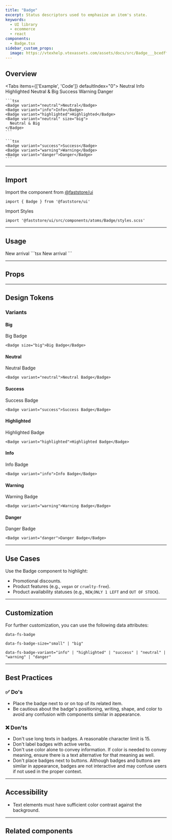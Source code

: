```yaml
---
title: "Badge"
excerpt: Status descriptors used to emphasize an item's state.
keywords:
  - UI library
  - ecommerce
  - react
components:
  - Badge.tsx
sidebar_custom_props:
  image: https://vtexhelp.vtexassets.com/assets/docs/src/Badge___bcedffeb307527c1606be224a7fb5ac1.png
---
```



## Overview

<Tabs items={['Example', 'Code']} defaultIndex="0">
  <Tab>
    <OverviewSection>
      <Badge variant="neutral">Neutral</Badge>
      <Badge variant="info">Info</Badge>
      <Badge variant="highlighted">Highlighted</Badge>
      <Badge variant="neutral" size="big">
        Neutral & Big
      </Badge>
    </OverviewSection>
    <OverviewSection>
      <Badge variant="success">Success</Badge>
      <Badge variant="warning">Warning</Badge>
      <Badge variant="danger">Danger</Badge>
    </OverviewSection>
  </Tab>
  <Tab>

    ```tsx
    <Badge variant="neutral">Neutral</Badge>
    <Badge variant="info">Info</Badge>
    <Badge variant="highlighted">Highlighted</Badge>
    <Badge variant="neutral" size="big">
      Neutral & Big
    </Badge>
    ```

    ```tsx
    <Badge variant="success">Success</Badge>
    <Badge variant="warning">Warning</Badge>
    <Badge variant="danger">Danger</Badge>
    ```

  </Tab>
</Tabs>

---

## Import

Import the component from [@faststore/ui](/../docs/guides/faststore/components-index)

```tsx
import { Badge } from '@faststore/ui'
```

Import Styles

```tsx
import '@faststore/ui/src/components/atoms/Badge/styles.scss'
```

---

## Usage

<OverviewSection>
  <Badge variant="info">New arrival</Badge>
</OverviewSection>
```tsx
<Badge variant="info">New arrival</Badge>
```

---

## Props

<ComponentPropsSection component="Badge" />

---

## Design Tokens

<TokenTable>
  <TokenRow
    token="--fs-badge-padding"
    value="var(--fs-spacing-0) var(--fs-spacing-2)"
  />
  <TokenDivider />
  <TokenRow
    token="--fs-badge-border-radius"
    value="var(--fs-border-radius-pill)"
  />
  <TokenRow token="--fs-badge-border-width" value="0" />
  <TokenRow token="--fs-badge-border-style" value="none" />
  <TokenRow token="--fs-badge-border-color" value="transparent" isColor />
  <TokenDivider />
  <TokenRow
    token="--fs-badge-bkg-color"
    value="var(--fs-color-neutral-bkg)"
    isColor
  />
  <TokenDivider />
  <TokenRow
    token="--fs-badge-text-color"
    value="var(--fs-color-text)"
    isColor
  />
  <TokenRow token="--fs-badge-text-size" value="var(--fs-text-size-tiny)" />
  <TokenRow token="--fs-badge-text-weight" value="var(--fs-text-weight-bold)" />
  <TokenDivider />
  <TokenRow
    token="--fs-badge-transition-function"
    value="var(--fs-transition-function)"
  />
  <TokenRow
    token="--fs-badge-transition-property"
    value="var(--fs-transition-property)"
  />
  <TokenRow
    token="--fs-badge-transition-timing"
    value="var(--fs-transition-timing)"
  />
</TokenTable>

### Variants

#### Big

<OverviewSection>
  <Badge size="big">Big Badge</Badge>
</OverviewSection>

```tsx
<Badge size="big">Big Badge</Badge>
```

<TokenTable>
  <TokenRow
    token="--fs-badge-big-text-size"
    value="var(--fs-text-size-legend)"
  />
  <TokenRow
    token="--fs-badge-big-padding"
    value="var(--fs-spacing-1) var(--fs-spacing-2)"
  />
</TokenTable>

#### Neutral

<OverviewSection>
  <Badge variant="neutral">Neutral Badge</Badge>
</OverviewSection>

```tsx
<Badge variant="neutral">Neutral Badge</Badge>
```

<TokenTable>
  <TokenRow
    token="--fs-badge-neutral-bkg-color"
    value="var(--fs-color-neutral-bkg)"
    isColor
  />
  <TokenRow
    token="--fs-badge-neutral-text-color"
    value="var(--fs-badge-text-color)"
    globalValue="var(--fs-color-text)"
    isColor
  />
  <TokenRow
    token="--fs-badge-neutral-border-color"
    value="var(--fs-color-neutral-bkg)"
    isColor
  />
</TokenTable>

#### Success

<OverviewSection>
  <Badge variant="success">Success Badge</Badge>
</OverviewSection>

```tsx
<Badge variant="success">Success Badge</Badge>
```

<TokenTable>
  <TokenRow
    token="--fs-badge-success-bkg-color"
    value="var(--fs-color-success-bkg)"
    isColor
  />
  <TokenRow
    token="--fs-badge-success-text-color"
    value="var(--fs-badge-text-color)"
    globalValue="var(--fs-color-text)"
    isColor
  />
  <TokenRow
    token="--fs-badge-success-border-color"
    value="var(--fs-color-success-bkg)"
    isColor
  />
</TokenTable>

#### Highlighted

<OverviewSection>
  <Badge variant="highlighted">Highlighted Badge</Badge>
</OverviewSection>

```tsx
<Badge variant="highlighted">Highlighted Badge</Badge>
```

<TokenTable>
  <TokenRow
    token="--fs-badge-highlighted-bkg-color"
    value="var(--fs-color-highlighted-bkg)"
    isColor
  />
  <TokenRow
    token="--fs-badge-highlighted-text-color"
    value="var(--fs-color-highlighted-text)"
    isColor
  />
  <TokenRow
    token="--fs-badge-highlighted-border-color"
    value="var(--fs-color-highlighted-bkg)"
    isColor
  />
</TokenTable>

#### Info

<OverviewSection>
  <Badge variant="info">Info Badge</Badge>
</OverviewSection>

```tsx
<Badge variant="info">Info Badge</Badge>
```

<TokenTable>
  <TokenRow
    token="--fs-badge-info-bkg-color"
    value="var(--fs-color-info-bkg)"
    isColor
  />
  <TokenRow
    token="--fs-badge-info-text-color"
    value="var(--fs-color-info-text)"
    isColor
  />
  <TokenRow
    token="--fs-badge-info-border-color"
    value="var(--fs-color-info-bkg)"
    isColor
  />
</TokenTable>

#### Warning

<OverviewSection>
  <Badge variant="warning">Warning Badge</Badge>
</OverviewSection>

```tsx
<Badge variant="warning">Warning Badge</Badge>
```

<TokenTable>
  <TokenRow
    token="--fs-badge-warning-bkg-color"
    value="var(--fs-color-warning-bkg)"
    isColor
  />
  <TokenRow
    token="--fs-badge-warning-text-color"
    value="var(--fs-color-warning-text)"
    isColor
  />
  <TokenRow
    token="--fs-badge-warning-border-color"
    value="var(--fs-color-warning-bkg)"
    isColor
  />
</TokenTable>

#### Danger

<OverviewSection>
  <Badge variant="danger">Danger Badge</Badge>
</OverviewSection>

```tsx
<Badge variant="danger">Danger Badge</Badge>
```

<TokenTable>
  <TokenRow
    token="--fs-badge-danger-bkg-color"
    value="var(--fs-color-danger-bkg)"
    isColor
  />
  <TokenRow
    token="--fs-badge-danger-text-color"
    value="var(--fs-badge-text-color)"
    globalValue="var(--fs-color-text)"
    isColor
  />
  <TokenRow
    token="--fs-badge-danger-border-color"
    value="var(--fs-color-danger-bkg)"
    isColor
  />
</TokenTable>

---

## Use Cases

Use the Badge component to highlight:

- Promotional discounts.
- Product features (e.g., `vegan` or `cruelty-free`).
- Product availability statuses (e.g., `NEW`,`ONLY 1 LEFT` and `OUT OF STOCK`).

---

## Customization

For further customization, you can use the following data attributes:

`data-fs-badge`

`data-fs-badge-size="small" | "big"`

`data-fs-badge-variant="info" | "highlighted" | "success" | "neutral" | "warning" | "danger"`

---

## Best Practices

### ✅ Do's

- Place the badge next to or on top of its related item.
- Be cautious about the badge's positioning, writing, shape, and color to avoid any confusion with components similar in appearance.

### ❌ Don'ts

- Don't use long texts in badges. A reasonable character limit is 15.
- Don't label badges with active verbs.
- Don't use color alone to convey information. If color is needed to convey meaning, ensure there is a text alternative for that meaning as well.
- Don't place badges next to buttons. Although badges and buttons are similar in appearance, badges are not interactive and may confuse users if not used in the proper context.

---

## Accessibility

- Text elements must have sufficient color contrast against the background.

---

## Related components

<SectionList>
  <SectionItem
    title="DiscountBadge"
    description="
DiscountBadge is a Badge used to show product discounts."
    actionPath="/docs/guides/faststore/molecules-discount-badge"
  >
    <DiscountBadge listPrice={80} spotPrice={40} />
  </SectionItem>
</SectionList>
